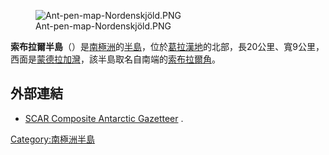 {{no footnotes|time=2013-10-27T05:44:39+00:00}}
[[Image:Ant-pen-map-Nordenskjöld.PNG|thumb]]

{{coord|64|30|S|59|40|W|display=title}}

'''索布拉爾半島'''（{{lang-bg|Sobral Peninsula}}）是[[南極洲|南極洲]]的[[半島|半島]]，位於[[葛拉漢地|葛拉漢地]]的北部，長20公里、寬9公里，西面是[[蒙德拉加灣|蒙德拉加灣]]，該半島取名自南端的[[索布拉爾角|索布拉爾角]]。

==外部連結==
* [http://data.aad.gov.au/aadc/gaz/scar/ SCAR Composite Antarctic Gazetteer] {{WebCite|url=https://www.webcitation.org/5ug2CfC7m?url=http://data.aad.gov.au/aadc/gaz/scar/ |date=20101202140255 |dateformat=iso }}.

{{DEFAULTSORT:Sobral Peninsula}}
[[Category:南極洲半島|Category:南極洲半島]]


{{NordenskjöldCoast-geo-stub}}